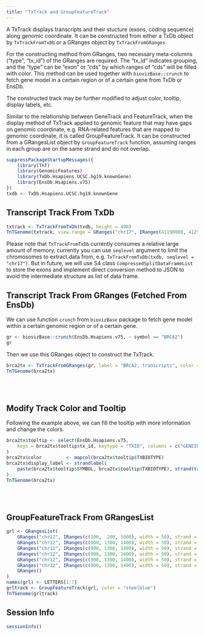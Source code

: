 ```yaml
---
title: "TxTrack and GroupFeatureTrack"
---
```


A TxTrack displays transcripts and their stucture (exons, coding sequence) along
genomic coordinate. It can be constructed from either a TxDb object by `TxTrackFromTxDb`
or a GRanges object by `TxTrackFromGRanges`.

For the constructing method from GRanges, two necessary meta-columns ("type", "tx_id")
of the GRanges are required. The "tx_id" indicates grouping, and the "type" can be "exon" or "cds"
by which ranges of "cds" will be filled with color. This method can be used together with
`biovizBase::crunch` to fetch gene model in a certain region or of a certain gene from
TxDb or EnsDb.

The constructed track may be further modified to adjust color, tooltip, display labels, etc.

Similar to the relationship between GeneTrack and FeatureTrack,
when the display method of TxTrack applied to genomic feature that may have gaps on
genomic coordinate, e.g. RNA-related features that are mapped to genomic coordinate,
it is called GroupFeatureTrack. It can be constructed from a GRangesList object
by `GroupFeatureTrack` function, assuming ranges in each group are on the same strand
and do not overlap.



```r
suppressPackageStartupMessages({
    library(TnT)
    library(GenomicFeatures)
    library(TxDb.Hsapiens.UCSC.hg19.knownGene)
    library(EnsDb.Hsapiens.v75)
})
txdb <- TxDb.Hsapiens.UCSC.hg19.knownGene
```


## Transcript Track From TxDb


```r
txtrack <- TxTrackFromTxDb(txdb, height = 400)
TnTGenome(txtrack, view.range = GRanges("chr17", IRanges(41190000, 41290000)))
```

Please note that `TxTrackFromTxDb` currently consumes a relative large amount of memory,
currently you can use `seqlevel` argument to limit the chromosomes to extract data from,
e.g. `TxTrackFromTxDb(txdb, seqlevel = "chr17")`. But in future, we will use S4 class
`CompressedSplitDataFrameList` to store the exons and implement direct conversion method
to JSON to avoid the intermediate structure as list of data frame.


## Transcript Track From GRanges (Fetched From EnsDb)

We can use function `crunch` from `biovizBase` package to fetch gene model within a
certain genomic region or of a certain gene.

```r
gr <- biovizBase::crunch(EnsDb.Hsapiens.v75, ~ symbol == "BRCA2")
gr
```

Then we use this GRanges object to construct the TxTrack.

```r
brca2tx <- TxTrackFromGRanges(gr, label = "BRCA2, transcripts", color = "grey2", height = 300)
TnTGenome(brca2tx)
```

<br/> <br/>

## Modify Track Color and Tooltip

Following the example above, we can fill the tooltip with more information and change
the colors.

```r
brca2tx$tooltip <- select(EnsDb.Hsapiens.v75,
    keys = brca2tx$tooltip$tx_id, keytype = "TXID", columns = c("GENEID", "SYMBOL", "TXBIOTYPE")
)
brca2tx$color         <- mapcol(brca2tx$tooltip$TXBIOTYPE)
brca2tx$display_label <- strandlabel(
    paste(brca2tx$tooltip$SYMBOL, brca2tx$tooltip$TXBIOTYPE), strand(trackData(brca2tx))
)
TnTGenome(brca2tx)
```

<br/> <br/>


## GroupFeatureTrack From GRangesList

```r
grl <- GRangesList(
    GRanges("chr12", IRanges(c(100,  200, 1000), width = 50), strand = "+"),
    GRanges("chr12", IRanges(c(900, 1300, 1400), width = 50), strand = "-"),
    GRanges("chr12", IRanges(c(900, 1300, 1400), width = 50), strand = "-"),
    GRanges("chr12", IRanges(c(900, 1300, 1400), width = 50), strand = "*"),
    GRanges("chr12", IRanges(c(900, 1300, 1400), width = 50), strand = "-"),
    GRanges("chr12", IRanges(c(900, 1300, 1400), width = 50), strand = "-"),
    GRanges()
)
names(grl) <- LETTERS[1:7]
grltrack <- GroupFeatureTrack(grl, color = "steelblue")
TnTGenome(grltrack)
```



## Session Info

```r
sessionInfo()
```

